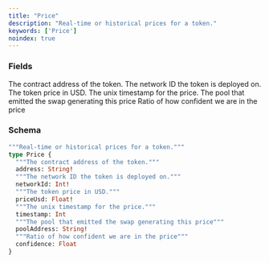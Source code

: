 ```yaml
---
title: "Price"
description: "Real-time or historical prices for a token."
keywords: ['Price']
noindex: true
---
```


### Fields

<ResponseField name="address" type="String!" required>
  The contract address of the token.
</ResponseField>

<ResponseField name="networkId" type="Int!" required>
  The network ID the token is deployed on.
</ResponseField>

<ResponseField name="priceUsd" type="Float!" required>
  The token price in USD.
</ResponseField>

<ResponseField name="timestamp" type="Int">
  The unix timestamp for the price.
</ResponseField>

<ResponseField name="poolAddress" type="String!" required>
  The pool that emitted the swap generating this price
</ResponseField>

<ResponseField name="confidence" type="Float">
  Ratio of how confident we are in the price
</ResponseField>

### Schema


```graphql 
"""Real-time or historical prices for a token."""
type Price {
  """The contract address of the token."""
  address: String!
  """The network ID the token is deployed on."""
  networkId: Int!
  """The token price in USD."""
  priceUsd: Float!
  """The unix timestamp for the price."""
  timestamp: Int
  """The pool that emitted the swap generating this price"""
  poolAddress: String!
  """Ratio of how confident we are in the price"""
  confidence: Float
}
```
